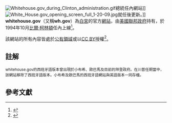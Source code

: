 {{lowercase title}}
{{Infobox website
| name = Whitehouse.gov
| logo = wh-social-share.png
| logo_caption = 白宮網站現行圖騰
| screenshot = 
| screenshot_size = 400x400px
| caption = 
| url = {{URL|https://whitehouse.gov}}<br>[https://www.wh.gov wh.gov]（[[短網址|短網址]]，僅為重新導向）
| commercial = No
| type = 政府網站
| language = 英語、西班牙語{{ref|a|a}}
| owner = [[美國聯邦政府|美國聯邦政府]]
| launch_date = {{Start date and age|1994|10|20}}<ref>{{cite web|title=Vice President Unveils First Interactive Citizens' Handbook|url=http://clinton6.nara.gov/1994/10/1994-10-20-vice-president-unveils-white-house-internet-service.html|publisher=The White House, Office of the Vice President|date=October 20, 1994|access-date=February 15, 2011|archive-date=2001-07-27|archive-url=https://web.archive.org/web/20010727000132/http://clinton6.nara.gov/1994/10/1994-10-20-vice-president-unveils-white-house-internet-service.html|dead-url=yes}}</ref><ref>{{cite web|url=http://whois.domaintools.com/whitehouse.gov|title=WhiteHouse.gov WHOIS, DNS, & Domain Info - DomainTools|work=[[WHOIS|WHOIS]]|access-date=September 20, 2016|archive-date=2021-12-20|archive-url=https://web.archive.org/web/20211220213428/https://whois.domaintools.com/whitehouse.gov}}</ref>
| current_status = 活躍
}}
[[File:Whitehouse.gov_during_Clinton_administration.gif|thumb]]總統任內網站]]
[[File:White_House.gov_opening_screen_full_1-20-09.jpg|thumb]]就任後更新。]]
'''whitehouse.gov'''（又稱'''wh.gov'''）為[[白宮|白宮]]的官方[[網站|網站]]，由[[美國聯邦政府|美國聯邦政府]]持有，於1994年10月[[比爾·柯林頓|比爾·柯林頓]]任內上線<ref>{{cite web| title=Scout Report: Week ending October 21, 1994| url=http://scout.wisc.edu/Reports/ScoutReport/1994/10-21-94.html| date=October 21, 1994| access-date=December 28, 2008| archive-date=2012-07-05| archive-url=https://www.webcitation.org/68v0ogLx1?url=https://scout.wisc.edu/Reports/ScoutReport/1994/10-21-94.html| dead-url=no}}</ref>。

該網站的所有內容皆處於[[公有領域|公有領域]]或以[[創用CC|CC BY]]授權<ref>{{cite web|url=http://www.whitehouse.gov/copyright|title=Copyright Policy|date=January 16, 2017|work=whitehouse.gov|access-date=January 24, 2017|archive-date=2017-01-24|archive-url=https://web.archive.org/web/20170124175832/https://www.whitehouse.gov/copyright|dead-url=no}}</ref>。

==註解==
<small>{{note|a|a}} whitehouse.gov的西班牙語版本曾出現於小布希、歐巴馬及目前的拜登政府。在川普任期當中，該網站移除了西班牙語版本。小布希及歐巴馬的西班牙語網站與英語版本一同存檔。</small>

==參考文獻==
{{reflist}}